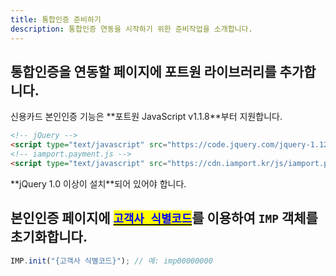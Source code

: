 ```yaml
---
title: 통합인증 준비하기
description: 통합인증 연동을 시작하기 위한 준비작업을 소개합니다.
---
```



## 통합인증을 연동할 페이지에 포트원 라이브러리를 추가합니다.

<Hint style="info">
  신용카드 본인인증 기능은 **포트원 JavaScript v1.1.8**부터 지원합니다.
</Hint>

```html title="client-side"
<!-- jQuery -->
<script type="text/javascript" src="https://code.jquery.com/jquery-1.12.4.min.js" ></script>
<!-- iamport.payment.js -->
<script type="text/javascript" src="https://cdn.iamport.kr/js/iamport.payment-{SDK-최신버전}.js"></script>
```

<Hint style="danger">
  **jQuery 1.0 이상이 설치**되어 있어야 합니다.
</Hint>

## 본인인증 페이지에 [<mark style="color:blue;">`고객사 식별코드`</mark>](../../ready/readme#4-포트원-연동정보-확인하기)를 이용하여 `IMP` 객체를 초기화합니다.

```ts title="client-side"
IMP.init("{고객사 식별코드}"); // 예: imp00000000
```
